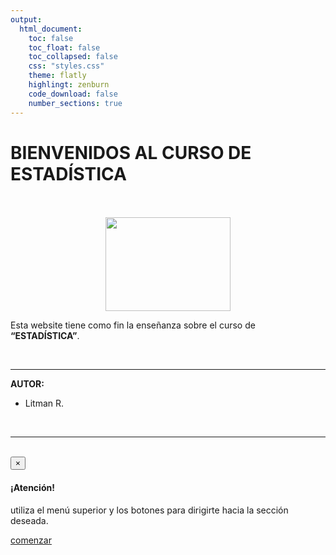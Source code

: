 ```yaml
---
output:
  html_document:
    toc: false
    toc_float: false
    toc_collapsed: false
    css: "styles.css"
    theme: flatly
    highlingt: zenburn
    code_download: false
    number_sections: true
---
```


<div class="container">
<div class="jumbotron">
  <h1 class="display-4 text-center pb-3">BIENVENIDOS AL CURSO DE ESTADÍSTICA</h1>
  <br><br>
<center><img src="https://uopsych-r-bootcamp-2020.netlify.app/slides/images/breakr.gif" height="150" width="200"></center>


  <p class="lead text-center">
    Esta website tiene como fin la enseñanza sobre el curso de <strong>"ESTADÍSTICA"</strong>.
  </p>
  <br>
  <hr class="my-5">
  <p><strong>AUTOR:</strong></p>
  <ul class="list-group list-group-flush">
  <li class="list-group-item col-sm-12
col-md-4">Litman R.</li>
  </ul>
  
  <br>
  <hr class="my-4">
  <br>
  <div class="container py-5">
  <div class="alert alert-dismissible alert-warning py-5">
  
  <button type="button" class="close"
data-dismiss="alert">&times;</button>
  <h4 class="alert-heading text-center">¡Atención!</h4>
  <p class="mb-0 text-center small">utiliza el menú superior y los botones para dirigirte hacia la sección deseada.</p>
</div>
  </div>
  
  <p class="lead">
    <a class="btn btn-primary btn-lg btn-block"
href="./about.html" >comenzar</a>
  </p>
</div>
</div>
